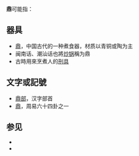 {{Wiktionary|鼎}}
'''鼎'''可能指：
==器具==
*[[鼎|鼎]]，中国古代的一种煮食器，材质以青铜或陶为主
*闽南话、潮汕话也將[[炒锅|炒锅]]稱为鼎
*古時用來烹煮人的[[刑具|刑具]]

==文字或記號==
*[[鼎部|鼎部]]，汉字部首
*[[周易六十四卦列表#鼎|鼎]]，周易六十四卦之一

== 参见 ==
* {{Lookfrom|鼎}}
* {{Intitle|鼎}}

{{Disambiguation|cat=一字消歧义}}